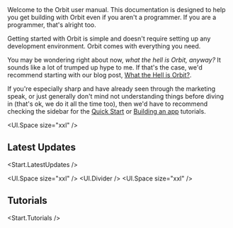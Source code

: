 
<IntroText>
  Welcome to the Orbit user manual. This documentation is designed to help you get building with
  Orbit even if you aren't a programmer. If you are a programmer, that's alright too.
</IntroText>
<UI.Space size="lg" />

Getting started with Orbit is simple and doesn't require setting up any development environment.
Orbit comes with everything you need.

You may be wondering right about now, _what the hell is Orbit, anyway?_ It sounds like a lot of
trumped up hype to me. If that's the case, we'd recommend starting with our blog post, [What the Hell is Orbit?]().

If you're especially sharp and have already seen through the marketing speak, or just generally
don't mind not understanding things before diving in (that's ok, we do it all the time too), then
we'd have to recommend checking the sidebar for the [Quick Start]() or [Building an app]() tutorials.

<UI.Space size="xxl" />

## Latest Updates

<Start.LatestUpdates />

<UI.Space size="xxl" />
<UI.Divider />
<UI.Space size="xxl" />

## Tutorials

<Start.Tutorials />
